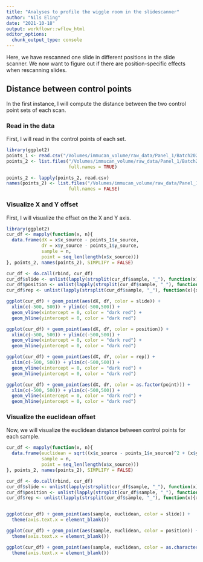 ```yaml
---
title: "Analyses to profile the wiggle room in the slidescanner"
author: "Nils Eling"
date: "2021-10-18"
output: workflowr::wflow_html
editor_options:
  chunk_output_type: console
---
```


Here, we have rescanned one slide in different positions in the slide scanner.
We now want to figure out if there are position-specific effects when
rescanning slides.


## Distance between control points

In the first instance, I will compute the distance between the two control point
sets of each scan.

### Read in the data

First, I will read in the control points of each set.

```r
library(ggplot2)
points_1 <- read.csv("/Volumes/immucan_volume/raw_data/Panel_1/Batch20210304_workflow_paper/IF_regions_validations/control_points_posttransformation/IMMUcan_WFLOW_Batch20210304_10069606-SPECT-VAR-TIS-01-IMC-01.csv")
points_2 <- list.files("/Volumes/immucan_volume/raw_data/Panel_1/Batch20210304_workflow_paper/IF_regions_validations/control_points_posttransformation_offset_test/",
                       full.names = TRUE)

points_2 <- lapply(points_2, read.csv)
names(points_2) <- list.files("/Volumes/immucan_volume/raw_data/Panel_1/Batch20210304_workflow_paper/IF_regions_validations/control_points_posttransformation_offset_test/",
                       full.names = FALSE)
```

### Visualize X and Y offset

First, I will visualize the offset on the X and Y axis.

```r
library(ggplot2)
cur_df <- mapply(function(x, n){
  data.frame(dX = x$x_source - points_1$x_source,
             dY = x$y_source - points_1$y_source,
             sample = n,
             point = seq_len(length(x$x_source)))
}, points_2, names(points_2), SIMPLIFY = FALSE)

cur_df <- do.call(rbind, cur_df)
cur_df$slide <- unlist(lapply(strsplit(cur_df$sample, "_"), function(x){x[2]}))
cur_df$position <- unlist(lapply(strsplit(cur_df$sample, "_"), function(x){x[3]}))
cur_df$rep <- unlist(lapply(strsplit(cur_df$sample, "_"), function(x){x[4]}))

ggplot(cur_df) + geom_point(aes(dX, dY, color = slide)) + 
  xlim(c(-500, 500)) + ylim(c(-500,500)) + 
  geom_vline(xintercept = 0, color = "dark red") + 
  geom_hline(yintercept = 0, color = "dark red")

ggplot(cur_df) + geom_point(aes(dX, dY, color = position)) + 
  xlim(c(-500, 500)) + ylim(c(-500,500)) + 
  geom_vline(xintercept = 0, color = "dark red") + 
  geom_hline(yintercept = 0, color = "dark red")

ggplot(cur_df) + geom_point(aes(dX, dY, color = rep)) + 
  xlim(c(-500, 500)) + ylim(c(-500,500)) + 
  geom_vline(xintercept = 0, color = "dark red") + 
  geom_hline(yintercept = 0, color = "dark red")

ggplot(cur_df) + geom_point(aes(dX, dY, color = as.factor(point))) + 
  xlim(c(-500, 500)) + ylim(c(-500,500)) + 
  geom_vline(xintercept = 0, color = "dark red") + 
  geom_hline(yintercept = 0, color = "dark red")
```

### Visualize the euclidean offset

Now, we will visualize the euclidean distance between control points for each 
sample.

```r
cur_df <- mapply(function(x, n){
  data.frame(euclidean = sqrt((x$x_source - points_1$x_source)^2 + (x$y_source - points_1$y_source)^2),
             sample = n,
             point = seq_len(length(x$x_source)))
}, points_2, names(points_2), SIMPLIFY = FALSE)

cur_df <- do.call(rbind, cur_df)
cur_df$slide <- unlist(lapply(strsplit(cur_df$sample, "_"), function(x){x[2]}))
cur_df$position <- unlist(lapply(strsplit(cur_df$sample, "_"), function(x){x[3]}))
cur_df$rep <- unlist(lapply(strsplit(cur_df$sample, "_"), function(x){x[4]}))


ggplot(cur_df) + geom_point(aes(sample, euclidean, color = slide)) +
  theme(axis.text.x = element_blank())

ggplot(cur_df) + geom_point(aes(sample, euclidean, color = position)) +
  theme(axis.text.x = element_blank())

ggplot(cur_df) + geom_point(aes(sample, euclidean, color = as.character(point))) +
  theme(axis.text.x = element_blank())
```

